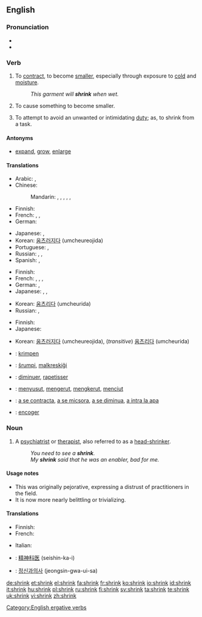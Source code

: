 ==English==

===Pronunciation===
* {{IPA|/'ʃɻɪŋk/}}
* {{rhymes|ɪŋk}}

===Verb===
{{en-verb|shrinks|shrinking|'''[[shrank]]''' or '''[[shrunk]]'''|'''[[shrunk]]''' or '''[[shrunken]]'''}}

# {{intransitive}} To [[contract]], to become [[smaller]], especially through exposure to [[cold]] and [[moisture]].
#: ''This garment will '''shrink''' when wet.''
# {{transitive}} To cause something to become smaller.
# {{intransitive}} To attempt to avoid an unwanted or intimidating [[duty]]; as, to shrink from a task.

====Antonyms====
* [[expand]], [[grow]], [[enlarge]]

====Translations====
{{trans-top|intransitive: to contract, to become smaller}}
* Arabic: {{t|ar|تقلص|tr=taqallaSa|sc=Arab}},  {{t|ar|أحجم|tr='aHjama|sc=Arab}}
* Chinese:
*: Mandarin: {{t|cmn|收縮|sc=Hani}},  {{t|cmn|收缩|tr=shōusuō|sc=Hani}},  {{t-|cmn|縮|sc=Hani}},  {{t-|cmn|缩|tr=suō|sc=Hani}},  {{t|cmn|縮水|sc=Hani}},  {{t|cmn|缩水|tr=suōshuǐ|sc=Hani}}
* Finnish: {{t|fi|kutistua}}
* French: {{t|fr|se réduire}},  {{t+|fr|rétrécir}},  {{t-|fr|se resserrer}}
* German: {{t-|de|schrumpfen}}
{{trans-mid}}
* Japanese: {{t-|ja|縮む|tr=chijimu|sc=Jpan}}, {{t|ja|縮まる|tr=chijimaru|sc=Jpan}}
* Korean: [[움츠러지다]] (umcheureojida)
* Portuguese: {{t|pt|encolher}}, {{t|pt|contrair}}
* Russian: {{t|ru|сжиматься|tr=sžimát’sja|sc=Cyrl}},  {{t|ru|сокращаться|tr=sokraščát’sja|sc=Cyrl}},  {{t|ru|уменьшиться|tr=umén’šit’sja|sc=Cyrl}}
* Spanish: {{t|es|contraerse}},  {{t|es|encogerse}}
{{trans-bottom}}

{{trans-top|transitive: to cause something to shrink (intransitive)}}
* Finnish: {{t|fi|kutistaa}}
* French: {{t+|fr|rétrécir}},  {{t|fr|faire rétrécir}},  {{t|fr|rapetisser}},  {{t+|fr|diminuer}}
* German: {{t-|de|schrumpfen}},  {{t+|de|abnehmen}}
* Japanese: {{t-|ja|縮める|tr=chijimeru|sc=Jpan}}, {{t-|ja|縮小する|tr=shukushō suru|sc=Jpan}}, {{t-|ja|短縮する|tr=tanshuku suru|sc=Jpan}}
{{trans-mid}}
* Korean: [[움츠리다]] (umcheurida)
* Russian: {{t|ru|уменьшить|tr=umén’šit’|sc=Cyrl}},  {{t|ru|сжимать|tr=sžimát’|sc=Cyrl}}
{{trans-bottom}}

{{trans-top|intransitive: to attempt to avoid an unwanted or intimidating duty}}
* Finnish: {{t|fi|luistaa}}
* Japanese: {{t|ja|しりごみする|tr=shirigomi suru|sc=Jpan}}
{{trans-mid}}
* Korean: [[움츠러지다]] (umcheureojida), (''transitive'') [[움츠리다]] (umcheurida)
{{trans-bottom}}

{{checktrans-top}}
* {{ttbc|Dutch}}: [[krimpen]]
* {{ttbc|Esperanto}}: [[ŝrumpi]], [[malkreskiĝi]]
* {{ttbc|French}}: [[diminuer]], [[rapetisser]]
* {{ttbc|Indonesian}}: [[susut|menyusut]], [[kerut|mengerut]], [[kerut|mengkerut]], [[ciut|menciut]]
{{checktrans-mid}}
* {{ttbc|Romanian}}: [[a se contracta]], [[a se micsora]], [[a se diminua]], [[a intra la apa]]
* {{ttbc|Spanish}}: [[encoger]]
{{checktrans-bottom}}

===Noun===
{{en-noun}}

# {{slang}} A [[psychiatrist]] or [[therapist]], also referred to as a [[head-shrinker]].
#: ''You need to see a '''shrink'''.''
#: ''My '''shrink''' said that he was an enabler, bad for me.''

====Usage notes====
* This was originally pejorative, expressing a distrust of practitioners in the field.
* It is now more nearly belittling or trivializing.

====Translations====
{{trans-top|psychiatrist or therapist (informal, belittling)}}
* Finnish: {{t|fi|kallonkutistaja}}
* French: {{t-|fr|psy|m}}
{{trans-mid}}
* Italian: {{t|it|strizzacervelli|m}}
{{trans-bottom}}

{{checktrans-top|most of these seem clearly wrong, missing the informal, somewhat pejorative connotation; can't tell about Japanese and Korean}}
* {{ttbc|Japanese}}: [[精神科医]] (seishin-ka-i)
{{trans-mid}}
* {{ttbc|Korean}}: [[정신과의사]] (jeongsin-gwa-ui-sa)
{{trans-bottom}}

[[Category:English ergative verbs]]

[[de:shrink]]
[[et:shrink]]
[[el:shrink]]
[[fa:shrink]]
[[fr:shrink]]
[[ko:shrink]]
[[io:shrink]]
[[id:shrink]]
[[it:shrink]]
[[hu:shrink]]
[[pl:shrink]]
[[ru:shrink]]
[[fi:shrink]]
[[sv:shrink]]
[[ta:shrink]]
[[te:shrink]]
[[uk:shrink]]
[[vi:shrink]]
[[zh:shrink]]